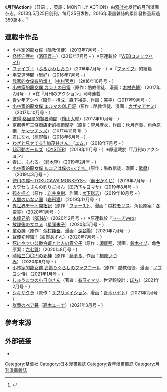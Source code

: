 {{expand|time=2017-02-15T13:43:51+00:00}}
《'''月刊Action'''》（日语：{{lang|ja|月刊アクション}}，英語：MONTHLY ACTION）由[[双叶社|双叶社]]发行的月刊漫画杂志。2013年5月25日创刊，每月25日发售。2016年漫畫雜誌的累計發售量超過350萬本。<ref>{{cite web|title=『月刊アクション』の創刊3周年が熱い！ 累計350万部突破のラブコメが復活＆高野苺ら人気マンガ家のサイン色紙が当たる！|url=http://ddnavi.com/news/303023/a/|website=ダ・ヴィンチニュース|language=ja|date=2016年5月25日|access-date=2017年2月16日|archive-date=2019年12月2日|archive-url=https://web.archive.org/web/20191202122610/https://ddnavi.com/news/303023/a/|dead-url=no}}</ref>

== 連載中作品 ==
* [[小林家的龍女僕|小林家的龍女僕]]（[[酷教信徒|酷教信徒]]）（2013年7月号 - ）
* [[怪怪守護神|怪怪守護神]]（[[濱田義一|濱田義一]]）（2013年7月号 - ）※原連載於『[[WEBコミックアクション|WEBコミックハイ!]]』
* [[ファイブ_(ふるかわしおりの漫画)|ファイブ＋]]（[[ふるかわしおり|ふるかわしおり]]）（2016年7月号 - ）※『[[ファイブ_(ふるかわしおりの漫画)|ファイブ]]』的續篇
* [[平交道時間|平交道時間]]（[[里好|里好]]）（2016年7月号 - ）
* [[我家的女僕有夠煩！|我家的女僕有夠煩！]]（[[中村官戶|中村官戶]]）（2016年10月号 - ）
* [[小林家的龍女僕|小林家的龍女僕 カンナの日常]]（原作：酷教信徒、漫画：[[木村光博|木村光博]]）（2017年2月号 - ）※在『月刊のアクション』同時連載
* [[少年アシベ|青少年アシベ]]（原作・構成：[[森下裕美|森下裕美]]、作画：[[笑平|笑平]]）（2017年9月号 - ）
* [[小林家的龍女僕|小林家的龍女僕 エルマのOL日記]]（原作：酷教信徒、漫画：[[カザマアヤミ|カザマアヤミ]]）（2017年10月号 - ）
* [[彼得·格里爾的賢者時間|彼得·格里爾的賢者時間]]（[[銀八|檜山大輔]]）（2017年10月号 - ）
* [[京都寺町三條商店街的福爾摩斯|京都寺町三條商店街的福爾摩斯]]（原作：[[望月麻衣|望月麻衣]]、作画：[[秋月壱葉|秋月壱葉]]、角色原案：[[ヤマウチシズ|ヤマウチシズ]]）（2017年12月号 - ）
* [[君になれ|君になれ]]（[[高野莓|高野莓]]）（2018年6月号 - ）
* [[わざと見せてる?_加茂井さん。|わざと見せてる? 加茂井さん。]]（[[エム。|エム。]]）（2018年7月号 - ）
* [[超可動女孩1/6|超可動ガールズ]]（[[OYSTER_(漫画家)|ÖYSTER]]）（2018年11月号 - ）※原連載於『『月刊のアクション』
* [[青に、ふれる。|青に、ふれる。]]（[[鈴木望_(漫画家)|鈴木望]]）（2019年2月号 - ）
* [[小林家的龍女僕|小林家的龍女僕 ルコアは僕の××です。]]（原作：酷教信徒、漫画：[[歌麿_(漫画家)|歌麿]]）（2019年3月号 - ）
* [[徳川の猿〜TOKUGAWA_MONKEYS〜|徳川の猿〜TOKUGAWA MONKEYS〜]]（[[藤田かくじ|藤田かくじ]]）（2019年7月号 - ）
* [[カワセミさんの釣りごはん|カワセミさんの釣りごはん]]（[[匡乃下キヨマサ|匡乃下キヨマサ]]）（2019年8月号 - ）
* [[弧を描く|弧を描く]]（原作：[[岩井良樹|岩井良樹]]、作画：[[木下聡志|木下聡志]]）（2019年10月号 - ）
* [[人間のいない国|人間のいない国]]（[[岩飛猫|岩飛猫]]）（2019年12月号 - ）
* [[異世界チート開拓記|異世界チート開拓記]]（原作：[[ファースト_(漫画家)|ファースト]]、漫画：[[中村モリス|中村モリス]]、角色原案：[[冬空実|冬空実]]）（2020年1月号 - ）
* [[本橋兄弟|本橋兄弟]]（[[RENA_(漫画家)|RENA]]）（2020年2月号 - ）※原連載於『[[トーチweb|トーチweb]]』
* [[放課後のサロメ|放課後のサロメ]]（[[星窪朱子|星窪朱子]]）（2020年5月号 - ）
* [[童の神|童の神]]（原作：[[今村翔吾|今村翔吾]]、漫画：[[深谷陽|深谷陽]]）（2020年7月号 - ）
* [[聲優初體驗！|聲優初體驗!!]]（[[紺野あずれ|紺野あずれ]]）（2020年7月号 - ）
* [[死にやすい公爵令嬢と七人の貴公子|死にやすい公爵令嬢と七人の貴公子]]（原作：[[瀬尾照|瀬尾照]]、漫画：[[鈴木イゾ|鈴木イゾ]]、角色原案：[[六七質|六七質]]）(2020年8月号 - )
* [[時給三〇〇円の死神|時給三〇〇円の死神]]（原作：[[藤まる|藤まる]]、作画：[[桐原いづみ|桐原いづみ]]）（2020年9月号 - ）
* [[小林家的龍女僕|小林家的龍女僕 お篭りぐらしのファフニール]]（原作：酷教信徒、漫画：[[ノブヨシ侍|ノブヨシ侍]]）（2021年1月号 - ）
* [[しゅうまつの小日向さん|しゅうまつの小日向さん]]（著者：[[有田イマリ|有田イマリ]]、世界觀設計：[[ぽち_(イラストレーター)|ぽち]]）（2021年2月号 - ）
* [[シキザクラ_(テレビアニメ)|シキザクラ]]（原作：[[サブリメイション|サブリメイション]]、漫画：[[青木ハヤト|青木ハヤト]]）（2021年2月号 - ）
* [[群舞のペア碁|群舞のペア碁]]（[[高木ユーナ|高木ユーナ]]）（2021年3月号 - ）


==參考來源==
{{reflist}}

==外部链接==
*{{Official website|http://webaction.jp/monthly_action/}}{{ja}}

[[Category:雙葉社|Category:雙葉社]]
[[Category:日本漫畫雜誌|Category:日本漫畫雜誌]]
[[Category:青年漫畫雜誌|Category:青年漫畫雜誌]]
[[Category:月刊漫畫雜誌|Category:月刊漫畫雜誌]]